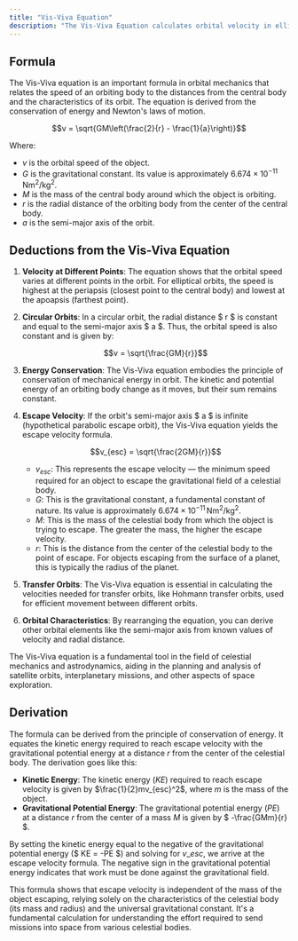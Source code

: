 ```yaml
---
title: "Vis-Viva Equation"
description: "The Vis-Viva Equation calculates orbital velocity in elliptical orbits, balancing kinetic and potential energy, essential for spacecraft maneuver planning."
---
```


## Formula

The Vis-Viva equation is an important formula in orbital mechanics that relates the speed of an orbiting body to the distances from the central body and the characteristics of its orbit. The equation is derived from the conservation of energy and Newton's laws of motion.

$$v = \sqrt{GM\left(\frac{2}{r} - \frac{1}{a}\right)}$$

Where:

- $v$ is the orbital speed of the object.
- $G$ is the gravitational constant. Its value is approximately $6.674 \times 10^{-11} \, \text{Nm}^2/\text{kg}^2$.
- $M$ is the mass of the central body around which the object is orbiting.
- $r$ is the radial distance of the orbiting body from the center of the central body.
- $a$ is the semi-major axis of the orbit.

## Deductions from the Vis-Viva Equation

1.  **Velocity at Different Points**: The equation shows that the orbital speed varies at different points in the orbit. For elliptical orbits, the speed is highest at the periapsis (closest point to the central body) and lowest at the apoapsis (farthest point).

2.  **Circular Orbits**: In a circular orbit, the radial distance $ r $ is constant and equal to the semi-major axis $ a $. Thus, the orbital speed is also constant and is given by:

    $$v = \sqrt{\frac{GM}{r}}$$

3.  **Energy Conservation**: The Vis-Viva equation embodies the principle of conservation of mechanical energy in orbit. The kinetic and potential energy of an orbiting body change as it moves, but their sum remains constant.

4.  **Escape Velocity**: If the orbit's semi-major axis $ a $ is infinite (hypothetical parabolic escape orbit), the Vis-Viva equation yields the escape velocity formula.

    $$v_{esc} = \sqrt{\frac{2GM}{r}}$$

    - $v_{esc}$: This represents the escape velocity — the minimum speed required for an object to escape the gravitational field of a celestial body.
    - $G$: This is the gravitational constant, a fundamental constant of nature. Its value is approximately $6.674 \times 10^{-11} \, \text{Nm}^2/\text{kg}^2$.
    - $M$: This is the mass of the celestial body from which the object is trying to escape. The greater the mass, the higher the escape velocity.
    - $r$: This is the distance from the center of the celestial body to the point of escape. For objects escaping from the surface of a planet, this is typically the radius of the planet.

5.  **Transfer Orbits**: The Vis-Viva equation is essential in calculating the velocities needed for transfer orbits, like Hohmann transfer orbits, used for efficient movement between different orbits.

6.  **Orbital Characteristics**: By rearranging the equation, you can derive other orbital elements like the semi-major axis from known values of velocity and radial distance.

The Vis-Viva equation is a fundamental tool in the field of celestial mechanics and astrodynamics, aiding in the planning and analysis of satellite orbits, interplanetary missions, and other aspects of space exploration.

## Derivation

The formula can be derived from the principle of conservation of energy. It equates the kinetic energy required to reach escape velocity with the gravitational potential energy at a distance $r$ from the center of the celestial body. The derivation goes like this:

- **Kinetic Energy**: The kinetic energy ($KE$) required to reach escape velocity is given by $\frac{1}{2}mv_{esc}^2$, where $m$ is the mass of the object.
- **Gravitational Potential Energy**: The gravitational potential energy ($PE$) at a distance $r$ from the center of a mass $M$ is given by $ -\frac{GMm}{r} $.

By setting the kinetic energy equal to the negative of the gravitational potential energy ($ KE = -PE $) and solving for $v\_{esc}$, we arrive at the escape velocity formula. The negative sign in the gravitational potential energy indicates that work must be done against the gravitational field.

This formula shows that escape velocity is independent of the mass of the object escaping, relying solely on the characteristics of the celestial body (its mass and radius) and the universal gravitational constant. It's a fundamental calculation for understanding the effort required to send missions into space from various celestial bodies.

<Snippet file="cta-start-account.mdx" />
